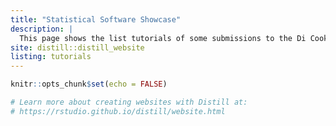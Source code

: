 ```yaml
---
title: "Statistical Software Showcase"
description: |
  This page shows the list tutorials of some submissions to the Di Cook Award. You can get to know some statistical software product that students in Victoria or Tasmania have developed.
site: distill::distill_website
listing: tutorials
---
```


```r
knitr::opts_chunk$set(echo = FALSE)

# Learn more about creating websites with Distill at:
# https://rstudio.github.io/distill/website.html

```

